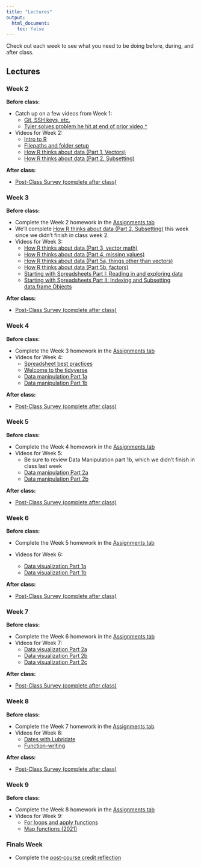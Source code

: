 ```yaml
---
title: "Lectures"
output:
  html_document:
    toc: false
---
```


Check out each week to see what you need to be doing before, during, and after class.

## Lectures {.tabset .tabset-fade}

### Week 2

<b>Before class:</b>  

* Catch up on a few videos from Week 1:
  * [Git, SSH keys, etc.](https://youtu.be/QmWX1TbB2sM)
  * [Tyler solves problem he hit at end of prior video ^](https://youtu.be/MBCjQ6v1Fek)
* Videos for Week 2: 
  * [Intro to R](https://youtu.be/opG_Xcn-t2s)
  * [Filepaths and folder setup](https://youtu.be/cWb3p7vjpfg)
  * [How R thinks about data (Part 1, Vectors)](https://youtu.be/XlBF3oo4yiE)
  * [How R thinks about data (Part 2, Subsetting)](https://youtu.be/6qU9k125oOc)

<b>After class:</b>  

* <a href="https://forms.gle/4P4JK3GWMuXEH2DH6" target="_blank">Post-Class Survey (complete after class)</a>

### Week 3

<b>Before class:</b>  

* Complete the Week 2 homework in the [Assignments tab](https://ucd-cepb.github.io/R-DAVIS/assignments.html)
* We'll complete [How R thinks about data (Part 2, Subsetting)](https://youtu.be/6qU9k125oOc) this week since we didn't finish in class week 2.
* Videos for Week 3: 
  * [How R thinks about data (Part 3, vector math)](https://youtu.be/S61ZbPMsBR4)
  * [How R thinks about data (Part 4, missing values)](https://youtu.be/NGh04hOyx7c)
  * [How R thinks about data (Part 5a, things other than vectors)](https://youtu.be/plnoV9Ds8nQ)
  * [How R thinks about data (Part 5b, factors)](https://youtu.be/3u0Q2jg9Xeo)
  * [Starting with Spreadsheets Part I: Reading in and exploring data](https://youtu.be/fL1ylCS82cU)
  * [Starting with Spreadsheets Part II: Indexing and Subsetting data.frame Objects](https://youtu.be/lqW67USHLcM)
  
<b>After class:</b>  

* <a href="https://forms.gle/4P4JK3GWMuXEH2DH6" target="_blank">Post-Class Survey (complete after class)</a>

### Week 4

<b>Before class:</b>  

* Complete the Week 3 homework in the [Assignments tab](https://ucd-cepb.github.io/R-DAVIS/assignments.html)
* Videos for Week 4:  
  * [Spreadsheet best practices](https://youtu.be/ZpiSc71juf4)
  * [Welcome to the tidyverse](https://youtu.be/JOyZBx5JME0)
  * [Data manipulation Part 1a](https://youtu.be/yjOdk-FYZLw)
  * [Data manipulation Part 1b](https://youtu.be/PtiSeJEZ7Jc)

<b>After class:</b>  

* <a href="https://forms.gle/4P4JK3GWMuXEH2DH6" target="_blank">Post-Class Survey (complete after class)</a>

### Week 5

<b>Before class:</b>  

* Complete the Week 4 homework in the [Assignments tab](https://ucd-cepb.github.io/R-DAVIS/assignments.html)
* Videos for Week 5:
  * Be sure to review Data Manipulation part 1b, which we didn't finish in class last week
  * [Data manipulation Part 2a](https://youtu.be/kzT23-kQIdE)
  * [Data manipulation Part 2b](https://youtu.be/snhv8tRQRB8)

<!------
  * [Data manipulation Part 2](https://www.youtube.com/watch?v=Y7nhagJCCk4&list=PL9RGU7mcuUv6hlpNiICK6Q1NYnBsf-RYk&index=1&t=824s)
* (All videos can be found on the [2021 R-DAVIS video page](https://www.youtube.com/playlist?list=PL9RGU7mcuUv6hlpNiICK6Q1NYnBsf-RYk))
  ------> 

<b>After class:</b>  

* <a href="https://forms.gle/4P4JK3GWMuXEH2DH6" target="_blank">Post-Class Survey (complete after class)</a>

### Week 6

<b>Before class:</b>  

* Complete the Week 5 homework in the [Assignments tab](https://ucd-cepb.github.io/R-DAVIS/assignments.html)

* Videos for Week 6:
  * [Data visualization Part 1a](https://youtu.be/BO-9aFrUcrA)
  * [Data visualization Part 1b](https://youtu.be/OyWtWbZcC6A)

<b>After class:</b>  

* <a href="https://forms.gle/4P4JK3GWMuXEH2DH6" target="_blank">Post-Class Survey (complete after class)</a>

### Week 7

<b>Before class:</b>  

* Complete the Week 6 homework in the [Assignments tab](https://ucd-cepb.github.io/R-DAVIS/assignments.html)
* Videos for Week 7:
  * [Data visualization Part 2a](https://youtu.be/aahVpfygvtc)
  * [Data visualization Part 2b](https://youtu.be/0yTQY9doaZM)
  * [Data visualization Part 2c](https://youtu.be/sX29H2qep-E)


<!------
  * [Data visualization Part 2A](https://www.youtube.com/watch?v=Xq2lCoNlqH8&list=PL9RGU7mcuUv6hlpNiICK6Q1NYnBsf-RYk&index=2)
  * [Data visualization Part 2B](https://www.youtube.com/watch?v=GDqT7MP2QLA&list=PL9RGU7mcuUv6hlpNiICK6Q1NYnBsf-RYk&index=1)
* (All videos can be found on the [2021 R-DAVIS video page](https://www.youtube.com/playlist?list=PL9RGU7mcuUv6hlpNiICK6Q1NYnBsf-RYk))
  ------> 

<b>After class:</b>  

* <a href="https://forms.gle/4P4JK3GWMuXEH2DH6" target="_blank">Post-Class Survey (complete after class)</a>

### Week 8

<b>Before class:</b>  

* Complete the Week 7 homework in the [Assignments tab](https://ucd-cepb.github.io/R-DAVIS/assignments.html)
* Videos for Week 8:
  * [Dates with Lubridate](https://youtu.be/AI56n5J76SQ)
  * [Function-writing](https://youtu.be/5gAig6AQ4S0)


<!------  
  * [Lubridate](https://www.youtube.com/watch?v=CVgeZf8Av0I&list=PL9RGU7mcuUv6hlpNiICK6Q1NYnBsf-RYk&index=2)
  * [Function writing](https://www.youtube.com/watch?v=DzYaUFy6Ims&list=PL9RGU7mcuUv6hlpNiICK6Q1NYnBsf-RYk&index=1)
* (All videos can be found on the [2021 R-DAVIS video page](https://www.youtube.com/playlist?list=PL9RGU7mcuUv6hlpNiICK6Q1NYnBsf-RYk))
  ------> 

<b>After class:</b>  

* <a href="https://forms.gle/4P4JK3GWMuXEH2DH6" target="_blank">Post-Class Survey (complete after class)</a>


### Week 9

<b>Before class:</b>  

* Complete the Week 8 homework in the [Assignments tab](https://ucd-cepb.github.io/R-DAVIS/assignments.html)
* Videos for Week 9:
  * [For loops and apply functions](https://youtu.be/Mfzg98VsSuk)
  * [Map functions (2021)](https://www.youtube.com/watch?v=DVaACfvnFJs&list=PL9RGU7mcuUv6hlpNiICK6Q1NYnBsf-RYk&index=2)

### Finals Week

* Complete the [post-course credit reflection](https://forms.gle/iPvPYs8Zx6EZcpLC9)

